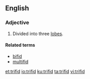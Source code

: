 {{see|triffid}}
==English==

===Adjective===
{{en-adj|-}}

# {{label|en|botany}} Divided into three [[lobes]].

====Related terms====
* [[bifid]]
* [[multifid]]

[[et:trifid]]
[[io:trifid]]
[[ku:trifid]]
[[ta:trifid]]
[[vi:trifid]]